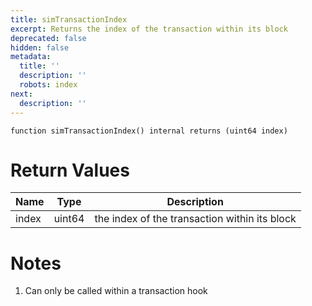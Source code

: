 ```yaml
---
title: simTransactionIndex
excerpt: Returns the index of the transaction within its block
deprecated: false
hidden: false
metadata:
  title: ''
  description: ''
  robots: index
next:
  description: ''
---
```

```solidity
function simTransactionIndex() internal returns (uint64 index)
```

# Return Values

| Name  | Type   | Description                                   |
| ----- | ------ | --------------------------------------------- |
| index | uint64 | the index of the transaction within its block |

# Notes

1. Can only be called within a transaction hook
